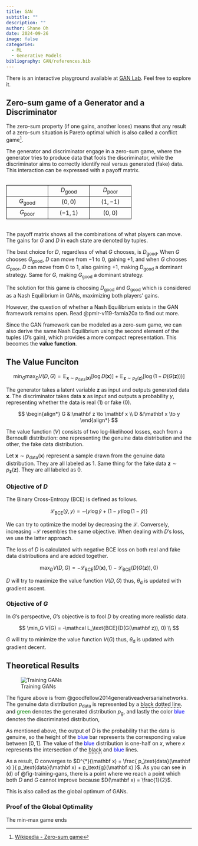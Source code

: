 ---
title: GAN
subtitle: ""
description: ""
author: Shane Oh
date: 2024-09-26
image: false
categories:
  - ML
  - Generative Models
bibliography: GAN/references.bib
---

There is an interactive playground available at [GAN Lab](https://poloclub.github.io/ganlab/). 
Feel free to explore it.

## Zero-sum game of a Generator and a Discriminator

The zero-sum property (if one gains, another loses) means that any result of a zero-sum situation is Pareto optimal
which is also called a conflict game[^wiki-zero-sum-game].

[^wiki-zero-sum-game]: [Wikipedia - Zero-sum game](https://en.wikipedia.org/wiki/Zero-sum_game)

The generator and discriminator engage in a zero-sum game, where the generator 
tries to produce data that fools the discriminator, while the discriminator aims 
to correctly identify real versus generated (fake) data. This interaction can be 
expressed with a payoff matrix.

:::{=html}
<div id="payoff-matrix">
<table>
  <tr>
    <td></td>
    <td>$D_\text{good}$</td>
    <td>$D_\text{poor}$</td>
  </tr>
  <tr>
    <td>$G_\text{good}$</td>
    <td>$( 0, 0)$</td>
    <td>$( 1,-1)$</td>
  </tr>
  <tr>
    <td>$G_\text{poor}$</td>
    <td>$(-1, 1)$</td>
    <td>$( 0, 0)$</td>
  </tr>
</table>
</div>

<style>
#payoff-matrix table {
  margin: 2em auto;
}

#payoff-matrix tr td {
  border: 1px solid black;
}

#payoff-matrix td {
  width: 6em;
  text-align: center;
}
</style>
:::

The payoff matrix shows all the combinations of what players can move.
The gains for $G$ and $D$ in each state are denoted by tuples.

The best choice for $D$, regardless of what $G$ chooses, is $D_\text{good}$.
When $G$ chooses $G_\text{good}$, $D$ can move from $-1$ to $0$, gaining $+1$, 
and when $G$ chooses $G_\text{poor}$, $D$ can move from $0$ to $1$, also gaining 
$+1$, making $D_\text{good}$ a dominant strategy.
Same for $G$, making $G_\text{good}$ a dominant strategy.

The solution for this game is choosing $D_\text{good}$ and $G_\text{good}$
which is considered as a Nash Equilibrium in GANs,
maximizing both players' gains.

However, the question of whether a Nash Equilibrium exists in the GAN framework
remains open. Read @pmlr-v119-farnia20a to find out more.

Since the GAN framework can be modeled as a zero-sum game,
we can also derive the same Nash Equilibrium
using the second element of the tuples ($D$'s gain), 
which provides a more compact representation.
This becomes the **value function**.

## The Value Funciton

$$
\min_G \max_D V(D,G)
= \mathbb E_{\mathbf x \sim p_\text{data}(\mathbf x)}[\log D(\mathbf x)]
+ \mathbb E_{\mathbf z \sim p_\mathbf{z}(\mathbf z)}[\log (1-D(G(\mathbf z)))]
$$

The generator takes a latent variable $\mathbf z$ as input and outputs generated data 
$\mathbf x$. The discriminator takes data $\mathbf x$ as input and outputs a probability 
$y$, representing whether the data is real ($1$) or fake ($0$).

$$
\begin{align*}
G &:\mathbf z \to \mathbf x \\
D &:\mathbf x \to y
\end{align*}
$$

The value function ($V$) consists of two log-likelihood losses, each from a Bernoulli
distribution: one representing the genuine data distribution and the other, the fake
data distribution.

Let $\mathbf{x} \sim p_\text{data}(\mathbf{x})$ represent a sample drawn from the
genuine data distribution. They are all labeled as $1$.
Same thing for the fake data $\mathbf{z} \sim p_\mathbf{z}(\mathbf{z})$.
They are all labeled as $0$.

### Objective of $D$
The Binary Cross-Entropy (BCE) is defined as follows.

$$
\mathcal L_\text{BCE}(\hat y, y)
= - \lbrace y \log{\hat y} + (1-y) \log{(1-\hat y)} \rbrace
$$

We can try to optimize the model by decreasing the $\mathcal L$.
Conversely, increasing $-\mathcal L$ resembles the same objective.
When dealing with $D$'s loss, we use the latter approach.

The loss of $D$ is calculated with negative BCE loss on
both real and fake data distributions and are added together.

$$
\max_D V(D,G) = 
-\mathcal L_\text{BCE}(D(\mathbf x), 1)
-\mathcal L_\text{BCE}(D(G(\mathbf z)), 0)
$$

$D$ will try to maximize the value function $V(D,G)$
thus, $\theta_\text{d}$ is updated with gradient ascent.

### Objective of $G$

In $G$'s perspective, $G$'s objective is to fool $D$ by
creating more realistic data.

$$
\min_G V(G) = -\mathcal L_\text{BCE}(D(G(\mathbf z)), 0) \\
$$

$G$ will try to minimize the value function $V(G)$
thus, $\theta_\text{d}$ is updated with gradient decent.

## Theoretical Results
![Training GANs](GAN/images/fig-01.jpg){#fig-training-gans}

The figure above is from @goodfellow2014generativeadversarialnetworks. 
The genuine data distribution $p_\text{data}$ is represented by a
<span style="border-bottom: 2px dotted;">black dotted line</span>. 
and <span style="color: green;">green</span> denotes the generated distribution $p_\text{g}$,
and lastly the color <span style="color: blue;">blue</span> denotes the discriminated distribution, 

As mentioned above, the output of $D$ is the probability that the data is genuine, 
so the height of the <span style="color: blue;">blue</span> bar represents the corresponding value between $[0, 1]$.
The value of the <span style="color: blue;">blue</span> distribution is one-half on $x$, 
where $x$ represents the intersection of the <span style="border-bottom: 2px dotted;">black</span> and <span style="color: blue;">blue</span> lines.

As a result, $D$ converges to $D^{*}(\mathbf x) = \frac{ p_\text{data}(\mathbf x) }{ p_\text{data}(\mathbf x) + p_\text{g}(\mathbf x) }$.
As you can see in (d) of @fig-training-gans, there is a point where we reach a point
which both $D$ and $G$ cannot improve because $D(\mathbf x) = \frac{1}{2}$.

This is also called as the global optimum of GANs.

### Proof of the Global Optimality

The min-max game ends
